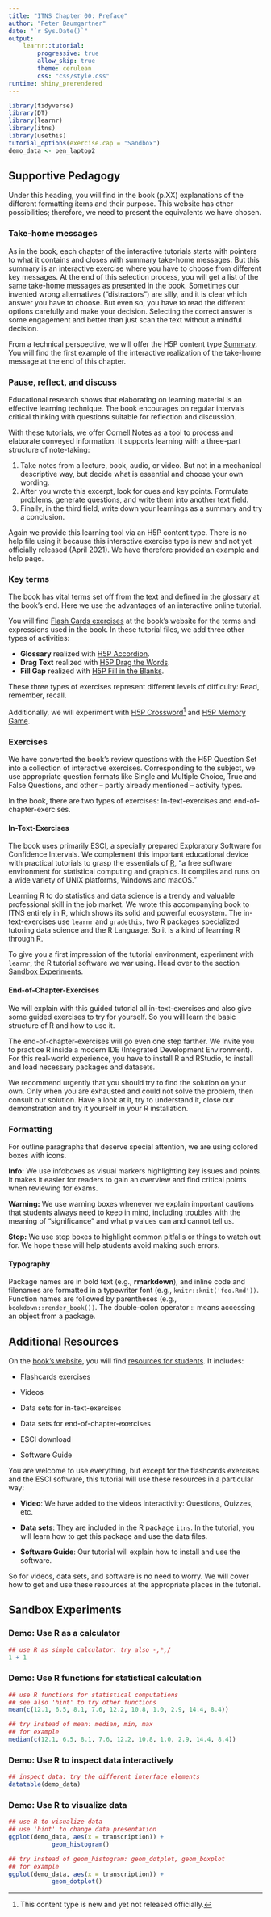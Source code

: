 ```yaml
---
title: "ITNS Chapter 00: Preface"
author: "Peter Baumgartner"
date: "`r Sys.Date()`"
output: 
    learnr::tutorial:
        progressive: true
        allow_skip: true
        theme: cerulean
        css: "css/style.css"
runtime: shiny_prerendered
---
```


```r
library(tidyverse)
library(DT)
library(learnr)
library(itns)
library(usethis)
tutorial_options(exercise.cap = "Sandbox")
demo_data <- pen_laptop2
```

## Supportive Pedagogy

Under this heading, you will find in the book (p.XX) explanations of the different formatting items and their purpose. This website has other possibilities; therefore, we need to present the equivalents we have chosen.

### Take-home messages

As in the book, each chapter of the interactive tutorials starts with pointers to what it contains and closes with summary take-home messages. But this summary is an interactive exercise where you have to choose from different key messages. At the end of this selection process, you will get a list of the same take-home messages as presented in the book. Sometimes our invented wrong alternatives ("distractors") are silly, and it is clear which answer you have to choose. But even so, you have to read the different options carefully and make your decision. Selecting the correct answer is some engagement and better than just scan the text without a mindful decision.

From a technical perspective, we will offer the H5P content type [Summary](https://h5p.org/summary). You will find the first example of the interactive realization of the take-home message at the end of this chapter.

### Pause, reflect, and discuss

Educational research shows that elaborating on learning material is an effective learning technique. The book encourages on regular intervals critical thinking with questions suitable for reflection and discussion.

With these tutorials, we offer [Cornell Notes](https://lsc.cornell.edu/how-to-study/taking-notes/cornell-note-taking-system/) as a tool to process and elaborate conveyed information. It supports learning with a three-part structure of note-taking:

1.  Take notes from a lecture, book, audio, or video. But not in a mechanical descriptive way, but decide what is essential and choose your own wording.
2.  After you wrote this excerpt, look for cues and key points. Formulate problems, generate questions, and write them into another text field.
3.  Finally, in the third field, write down your learnings as a summary and try a conclusion.

Again we provide this learning tool via an H5P content type. There is no help file using it because this interactive exercise type is new and not yet officially released (April 2021). We have therefore provided an example and help page.

### Key terms

The book has vital terms set off from the text and defined in the glossary at the book's end. Here we use the advantages of an interactive online tutorial.

You will find [Flash Cards exercises](https://routledgetextbooks.com/textbooks/9781138825529/student.php) at the book's website for the terms and expressions used in the book. In these tutorial files, we add three other types of activities:

-   **Glossary** realized with [H5P Accordion](https://h5p.org/accordion).
-   **Drag Text** realized with [H5P Drag the Words](https://h5p.org/drag-the-words).
-   **Fill Gap** realized with [H5P Fill in the Blanks](https://h5p.org/fill-in-the-blanks).

These three types of exercises represent different levels of difficulty: Read, remember, recall.

Additionally, we will experiment with [H5P Crossword](https://www.olivertacke.de/labs/2020/11/19/some-things-take-time-h5p-crossword/)[^1] and [H5P Memory Game](https://h5p.org/memory-game).

[^1]: This content type is new and yet not released officially.

### Exercises

We have converted the book's review questions with the H5P Question Set into a collection of interactive exercises. Corresponding to the subject, we use appropriate question formats like Single and Multiple Choice, True and False Questions, and other -- partly already mentioned -- activity types.

In the book, there are two types of exercises: In-text-exercises and end-of-chapter-exercises.

#### In-Text-Exercises

The book uses primarily ESCI, a specially prepared Exploratory Software for Confidence Intervals. We complement this important educational device with practical tutorials to grasp the essentials of [R](https://www.r-project.org/), "a free software environment for statistical computing and graphics. It compiles and runs on a wide variety of UNIX platforms, Windows and macOS."

Learning R to do statistics and data science is a trendy and valuable professional skill in the job market. We wrote this accompanying book to ITNS entirely in R, which shows its solid and powerful ecosystem. The in-text-exercises use `learnr` and `gradethis`, two R packages specialized tutoring data science and the R Language. So it is a kind of learning R through R.

To give you a first impression of the tutorial environment, experiment with `learnr`, the R tutorial software we war using. Head over to the section [Sandbox Experiments].

#### End-of-Chapter-Exercises

We will explain with this guided tutorial all in-text-exercises and also give some guided exercises to try for yourself. So you will learn the basic structure of R and how to use it.

The end-of-chapter-exercises will go even one step farther. We invite you to practice R inside a modern IDE (Integrated Development Environment). For this real-world experience, you have to install R and RStudio, to install and load necessary packages and datasets.

We recommend urgently that you should try to find the solution on your own. Only when you are exhausted and could not solve the problem, then consult our solution. Have a look at it, try to understand it, close our demonstration and try it yourself in your R installation.

### Formatting

For outline paragraphs that deserve special attention, we are using colored boxes with icons.

::: {.infobox}
<strong>Info:</strong> We use infoboxes as visual markers highlighting key issues and points. It makes it easier for readers to gain an overview and find critical points when reviewing for exams.
:::

::: {.warningbox}
<strong>Warning:</strong> We use warning boxes whenever we explain important cautions that students always need to keep in mind, including troubles with the meaning of "significance" and what p values can and cannot tell us.
:::

::: {.stopbox}
<strong>Stop:</strong> We use stop boxes to highlight common pitfalls or things to watch out for. We hope these will help students avoid making such errors.
:::

#### Typography

Package names are in bold text (e.g., **rmarkdown**), and inline code and filenames are formatted in a typewriter font (e.g., `knitr::knit('foo.Rmd'))`. Function names are followed by parentheses (e.g., `bookdown::render_book())`. The double-colon operator :: means accessing an object from a package.

## Additional Resources

On the [book's website](https://routledgetextbooks.com/textbooks/9781138825529/), you will find [resources for students](https://routledgetextbooks.com/textbooks/9781138825529/student.php). It includes:

-   Flashcards exercises

-   Videos

-   Data sets for in-text-exercises

-   Data sets for end-of-chapter-exercises

-   ESCI download

-   Software Guide

You are welcome to use everything, but except for the flashcards exercises and the ESCI software, this tutorial will use these resources in a particular way:

-   **Video**: We have added to the videos interactivity: Questions, Quizzes, etc.

-   **Data sets**: They are included in the R package `itns`. In the tutorial, you will learn how to get this package and use the data files.

-   **Software Guide**: Our tutorial will explain how to install and use the software.

So for videos, data sets, and software is no need to worry. We will cover how to get and use these resources at the appropriate places in the tutorial.

## Sandbox Experiments

### Demo: Use R as a calculator

```r
## use R as simple calculator: try also -,*,/
1 + 1
```

### Demo: Use R functions for statistical calculation

```r
## use R functions for statistical computations
## see also 'hint' to try other functions
mean(c(12.1, 6.5, 8.1, 7.6, 12.2, 10.8, 1.0, 2.9, 14.4, 8.4))
```

```r
## try instead of mean: median, min, max
## for example
median(c(12.1, 6.5, 8.1, 7.6, 12.2, 10.8, 1.0, 2.9, 14.4, 8.4))

```

### Demo: Use R to inspect data interactively

```r
## inspect data: try the different interface elements
datatable(demo_data)
```

### Demo: Use R to visualize data

```r
## use R to visualize data
## use 'hint' to change data presentation
ggplot(demo_data, aes(x = transcription)) +
            geom_histogram()

```

```r
## try instead of geom_histogram: geom_dotplot, geom_boxplot
## for example
ggplot(demo_data, aes(x = transcription)) +
            geom_dotplot()

```
